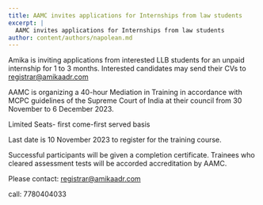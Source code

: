 ```yaml
---
title: AAMC invites applications for Internships from law students
excerpt: |
  AAMC invites applications for Internships from law students
author: content/authors/napolean.md
---
```


Amika is inviting applications from interested LLB students for an unpaid internship for 1 to 3 months. Interested candidates may send their CVs to registrar@amikaadr.com

AAMC is organizing a 40-hour Mediation in Training in accordance with MCPC guidelines of the Supreme Court of India at their council from 30 November to 6 December 2023.

Limited Seats- first come-first served basis

Last date is 10 November 2023 to register for the training course.

Successful participants will be given a completion certificate. Trainees who cleared assessment tests will be accorded accreditation by AAMC.

Please contact: registrar@amikaadr.com

call: 7780404033
